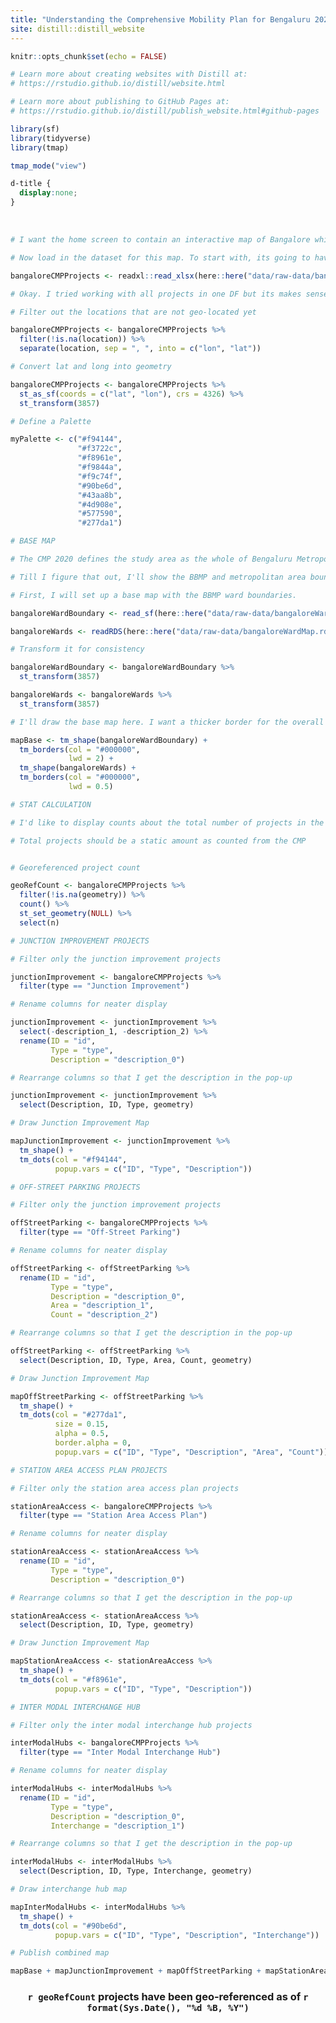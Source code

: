 ```yaml
---
title: "Understanding the Comprehensive Mobility Plan for Bengaluru 2020"
site: distill::distill_website
---
```


```r
knitr::opts_chunk$set(echo = FALSE)

# Learn more about creating websites with Distill at:
# https://rstudio.github.io/distill/website.html

# Learn more about publishing to GitHub Pages at:
# https://rstudio.github.io/distill/publish_website.html#github-pages

library(sf)
library(tidyverse)
library(tmap)

tmap_mode("view")

```

```css

d-title {
  display:none;
}

```

<!-- Use a HTML break to add a little white space between the title and the map -->
<br>

```r
# I want the home screen to contain an interactive map of Bangalore which shows all the projects proposed in the Comprehensive Mobility Plan for Bengaluru 2020. The map needs to have relevant boundaries (BBMP Ward, BMRDA) in addition to the projects. Also, projects will need to be categorized to make it easier to understand.

# Now load in the dataset for this map. To start with, its going to have just points.

bangaloreCMPProjects <- readxl::read_xlsx(here::here("data/raw-data/bangaloreCMP2020Projetcs.xlsx"))

# Okay. I tried working with all projects in one DF but its makes sense to split them by project type. Then I can make the pop-up info more useful.

# Filter out the locations that are not geo-located yet

bangaloreCMPProjects <- bangaloreCMPProjects %>% 
  filter(!is.na(location)) %>% 
  separate(location, sep = ", ", into = c("lon", "lat"))

# Convert lat and long into geometry

bangaloreCMPProjects <- bangaloreCMPProjects %>% 
  st_as_sf(coords = c("lat", "lon"), crs = 4326) %>% 
  st_transform(3857)

# Define a Palette

myPalette <- c("#f94144",
               "#f3722c",
               "#f8961e",
               "#f9844a",
               "#f9c74f",
               "#90be6d",
               "#43aa8b",
               "#4d908e",
               "#577590",
               "#277da1")

```

```r
# BASE MAP

# The CMP 2020 defines the study area as the whole of Bengaluru Metropolitan Area (1294.00 Sq.Km), part of Bangalore-Mysore Infrastructure Corridor Area (79.14 Sq.Km) and a part of Bangalore International Airport Area Local Planning Authority (227.85 Sq.Km). BUT, I don't see a map which explicitly shows these areas. :/ 

# Till I figure that out, I'll show the BBMP and metropolitan area boundaries.

# First, I will set up a base map with the BBMP ward boundaries.

bangaloreWardBoundary <- read_sf(here::here("data/raw-data/bangaloreWardBoundary.shp"))

bangaloreWards <- readRDS(here::here("data/raw-data/bangaloreWardMap.rds"))

# Transform it for consistency

bangaloreWardBoundary <- bangaloreWardBoundary %>% 
  st_transform(3857)

bangaloreWards <- bangaloreWards %>% 
  st_transform(3857)

# I'll draw the base map here. I want a thicker border for the overall outline of the wards and thinner lines showing individual wards.

mapBase <- tm_shape(bangaloreWardBoundary) +
  tm_borders(col = "#000000",
             lwd = 2) +
  tm_shape(bangaloreWards) +
  tm_borders(col = "#000000",
             lwd = 0.5)

```

```r
# STAT CALCULATION

# I'd like to display counts about the total number of projects in the CMP and the number of projects that have been geo-referenced. It'll help show that things are still in progress and is also an indicator of the complexity of things.

# Total projects should be a static amount as counted from the CMP


# Georeferenced project count

geoRefCount <- bangaloreCMPProjects %>% 
  filter(!is.na(geometry)) %>% 
  count() %>% 
  st_set_geometry(NULL) %>% 
  select(n)
```

```r
# JUNCTION IMPROVEMENT PROJECTS

# Filter only the junction improvement projects

junctionImprovement <- bangaloreCMPProjects %>% 
  filter(type == "Junction Improvement")

# Rename columns for neater display

junctionImprovement <- junctionImprovement %>%
  select(-description_1, -description_2) %>% 
  rename(ID = "id",
         Type = "type",
         Description = "description_0")

# Rearrange columns so that I get the description in the pop-up

junctionImprovement <- junctionImprovement %>% 
  select(Description, ID, Type, geometry)

# Draw Junction Improvement Map

mapJunctionImprovement <- junctionImprovement %>% 
  tm_shape() +
  tm_dots(col = "#f94144",
          popup.vars = c("ID", "Type", "Description"))

```

```r
# OFF-STREET PARKING PROJECTS

# Filter only the junction improvement projects

offStreetParking <- bangaloreCMPProjects %>% 
  filter(type == "Off-Street Parking")

# Rename columns for neater display

offStreetParking <- offStreetParking %>%
  rename(ID = "id",
         Type = "type",
         Description = "description_0",
         Area = "description_1",
         Count = "description_2")

# Rearrange columns so that I get the description in the pop-up

offStreetParking <- offStreetParking %>% 
  select(Description, ID, Type, Area, Count, geometry)

# Draw Junction Improvement Map

mapOffStreetParking <- offStreetParking %>% 
  tm_shape() +
  tm_dots(col = "#277da1",
          size = 0.15,
          alpha = 0.5,
          border.alpha = 0,
          popup.vars = c("ID", "Type", "Description", "Area", "Count"))

```

```r
# STATION AREA ACCESS PLAN PROJECTS

# Filter only the station area access plan projects

stationAreaAccess <- bangaloreCMPProjects %>% 
  filter(type == "Station Area Access Plan")

# Rename columns for neater display

stationAreaAccess <- stationAreaAccess %>%
  rename(ID = "id",
         Type = "type",
         Description = "description_0")

# Rearrange columns so that I get the description in the pop-up

stationAreaAccess <- stationAreaAccess %>% 
  select(Description, ID, Type, geometry)

# Draw Junction Improvement Map

mapStationAreaAccess <- stationAreaAccess %>% 
  tm_shape() +
  tm_dots(col = "#f8961e",
          popup.vars = c("ID", "Type", "Description"))

```

```r
# INTER MODAL INTERCHANGE HUB

# Filter only the inter modal interchange hub projects

interModalHubs <- bangaloreCMPProjects %>% 
  filter(type == "Inter Modal Interchange Hub")

# Rename columns for neater display

interModalHubs <- interModalHubs %>% 
  rename(ID = "id",
         Type = "type",
         Description = "description_0",
         Interchange = "description_1")

# Rearrange columns so that I get the description in the pop-up

interModalHubs <- interModalHubs %>% 
  select(Description, ID, Type, Interchange, geometry)

# Draw interchange hub map

mapInterModalHubs <- interModalHubs %>% 
  tm_shape() +
  tm_dots(col = "#90be6d",
          popup.vars = c("ID", "Type", "Description", "Interchange"))

```

```r
# Publish combined map

mapBase + mapJunctionImprovement + mapOffStreetParking + mapStationAreaAccess + mapInterModalHubs
```

<center>

### `r geoRefCount` projects have been geo-referenced as of `r format(Sys.Date(), "%d %B, %Y")`

</center>